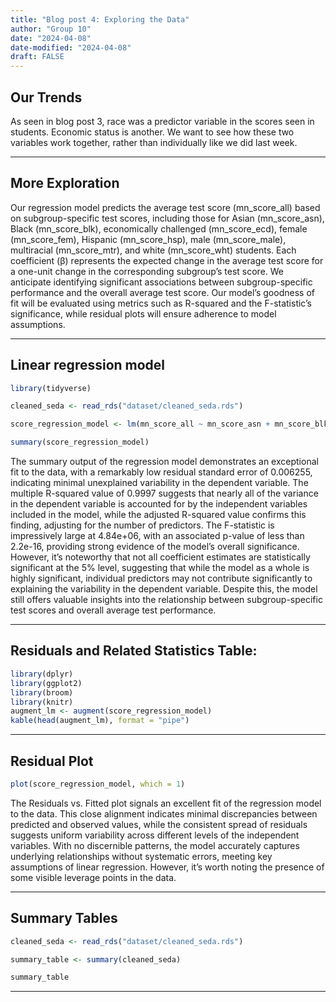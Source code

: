 ```yaml
---
title: "Blog post 4: Exploring the Data"
author: "Group 10"
date: "2024-04-08"
date-modified: "2024-04-08"
draft: FALSE
---
```


## Our Trends

As seen in blog post 3, race was a predictor variable in the scores seen in students. Economic status is another. We want to see how these two variables work together, rather than individually like we did last week. 

----

## More Exploration

Our regression model predicts the average test score (mn_score_all) based on subgroup-specific test scores, including those for Asian (mn_score_asn), Black (mn_score_blk), economically challenged (mn_score_ecd), female (mn_score_fem), Hispanic (mn_score_hsp), male (mn_score_male), multiracial (mn_score_mtr), and white (mn_score_wht) students. Each coefficient (β) represents the expected change in the average test score for a one-unit change in the corresponding subgroup's test score. We anticipate identifying significant associations between subgroup-specific performance and the overall average test score. Our model's goodness of fit will be evaluated using metrics such as R-squared and the F-statistic's significance, while residual plots will ensure adherence to model assumptions.

----

## Linear regression model
```r
library(tidyverse)

cleaned_seda <- read_rds("dataset/cleaned_seda.rds")

score_regression_model <- lm(mn_score_all ~ mn_score_asn + mn_score_blk + mn_score_ecd + mn_score_fem + mn_score_hsp + mn_score_male + mn_score_mtr + mn_score_wht, data = cleaned_seda)

summary(score_regression_model)
```

The summary output of the regression model demonstrates an exceptional fit to the data, with a remarkably low residual standard error of 0.006255, indicating minimal unexplained variability in the dependent variable. The multiple R-squared value of 0.9997 suggests that nearly all of the variance in the dependent variable is accounted for by the independent variables included in the model, while the adjusted R-squared value confirms this finding, adjusting for the number of predictors. The F-statistic is impressively large at 4.84e+06, with an associated p-value of less than 2.2e-16, providing strong evidence of the model's overall significance. However, it's noteworthy that not all coefficient estimates are statistically significant at the 5% level, suggesting that while the model as a whole is highly significant, individual predictors may not contribute significantly to explaining the variability in the dependent variable. Despite this, the model still offers valuable insights into the relationship between subgroup-specific test scores and overall average test performance.

----

## Residuals and Related Statistics Table:
```r
library(dplyr)
library(ggplot2)
library(broom)
library(knitr)
augment_lm <- augment(score_regression_model)
kable(head(augment_lm), format = "pipe")
```

----

## Residual Plot
```r
plot(score_regression_model, which = 1)
```

The Residuals vs. Fitted plot signals an excellent fit of the regression model to the data. This close alignment indicates minimal discrepancies between predicted and observed values, while the consistent spread of residuals suggests uniform variability across different levels of the independent variables. With no discernible patterns, the model accurately captures underlying relationships without systematic errors, meeting key assumptions of linear regression. However, it's worth noting the presence of some visible leverage points in the data.

----

## Summary Tables
```r
cleaned_seda <- read_rds("dataset/cleaned_seda.rds")

summary_table <- summary(cleaned_seda)

summary_table
```

----